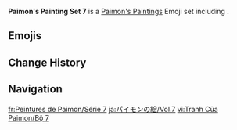 {{Paimon's Paintings Infobox
|title         = Paimon's Paintings Set 7
|image         = Paimon's Paintings Set 7.png
|icon          = Icon Emoji Paimon's Paintings 07 Kaedehara Kazuha 1.png
|date          = 2021-12-02
|gamedate      = 
|prev          = 6
|next          = 8
|set           = 7
|twitter       =
|hoyolab       = https://www.hoyolab.com/article/1523415
|characters    = Klee;Kaedehara Kazuha;Barbara;Jean
}}
'''Paimon's Painting Set 7''' is a [[Paimon's Paintings]] Emoji set including {{Array|Klee;Kazuha;Barbara;Jean|;|[[{item}]]|,<nowiki> </nowiki>|sort=1}}.

==Emojis==
{{Paimon's Paintings Images|categories=Paimon's Paintings Set 7|nomain=1|noset=1}}

==Change History==
{{Change History|introduced=2.3}}

==Navigation==
{{Paimon's Paintings Navbox}}

[[fr:Peintures de Paimon/Série 7]]
[[ja:パイモンの絵/Vol.7]]
[[vi:Tranh Của Paimon/Bộ 7]]